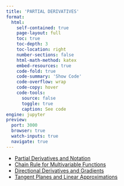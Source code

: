 ```yaml
---
title: 'PARTIAL DERIVATIVES'
format:
  html:
    self-contained: true
    page-layout: full
    toc: true
    toc-depth: 3
    toc-location: right
    number-sections: false
    html-math-method: katex
    embed-resources: true
    code-fold: true
    code-summary: 'Show Code'
    code-overflow: wrap
    code-copy: hover
    code-tools:
      source: false
      toggle: true
      caption: See code
engine: jupyter
preview:
  port: 3000
  browser: true
  watch-inputs: true
  navigate: true
---
```


- [Partial Derivatives and Notation](./partial-derivatives-and-notation.html)
- [Chain Rule for Multivariable Functions](./chain-rule-for-multivariable-functions.html)
- [Directional Derivatives and Gradients](./directional-derivatives-and-gradients.html)
- [Tangent Planes and Linear Approximations](./tangent-planes-and-linear-approximations.html)
